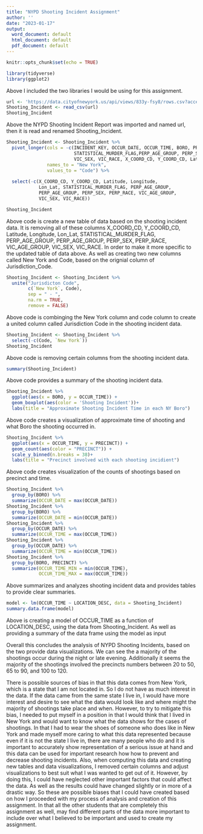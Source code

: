 ---
title: "NYPD Shooting Incident Assignment"
author: ''
date: "2023-01-17"
output:
  word_document: default
  html_document: default
  pdf_document: default
---

```{r setup, include=FALSE}
knitr::opts_chunk$set(echo = TRUE)
```

```{r}
library(tidyverse)
library(ggplot2)
```

Above I included the two libraries I would be using for this assignment.


```{r data}
url <- 'https://data.cityofnewyork.us/api/views/833y-fsy8/rows.csv?accessType=DOWNLOAD'
Shooting_Incident <- read_csv(url)
Shooting_Incident
```
Above the NYPD Shooting Incident Report was imported and named url, then it is read and renamed Shooting_Incident.


```{r New Data Table}
Shooting_Incident <- Shooting_Incident %>%
  pivot_longer(cols = -c(INCIDENT_KEY, OCCUR_DATE, OCCUR_TIME, BORO, PRECINCT, LOCATION_DESC, 
                         STATISTICAL_MURDER_FLAG,PERP_AGE_GROUP, PERP_SEX, PERP_RACE,VIC_AGE_GROUP, 
                         VIC_SEX, VIC_RACE, X_COORD_CD, Y_COORD_CD, Latitude, Longitude, Lon_Lat),
               names_to = "New York",
               values_to = "Code") %>%
              
  select(-c(X_COORD_CD, Y_COORD_CD, Latitude, Longitude, 
            Lon_Lat, STATISTICAL_MURDER_FLAG, PERP_AGE_GROUP, 
            PERP_AGE_GROUP, PERP_SEX, PERP_RACE, VIC_AGE_GROUP, 
            VIC_SEX, VIC_RACE))

Shooting_Incident
```

Above code is create a new table of data based on the shooting incident data. It is removing all of these columns X_COORD_CD, Y_COORD_CD, Latitude, Longitude, Lon_Lat, STATISTICAL_MURDER_FLAG, PERP_AGE_GROUP, PERP_AGE_GROUP, PERP_SEX, PERP_RACE, VIC_AGE_GROUP, VIC_SEX, VIC_RACE. In order to make it more specific to the updated table of data above. As well as creating two new columns called New York and Code, based on the orignial column of Jurisdiction_Code.

```{r Combining Columns}
Shooting_Incident <- Shooting_Incident %>%
  unite("Jurisdicton Code",
        c(`New York`, Code),
        sep = " - ",
        na.rm = TRUE,
        remove = FALSE)
```

Above code is combinging the New York column and code column to create a united column called Jurisdiction Code in the shooting incident data.

```{r Removing Columns}
Shooting_Incident <- Shooting_Incident %>%
  select(-c(Code, `New York`))
Shooting_Incident
```

Above code is removing certain columns from the shooting incident data.

```{r Summary}
summary(Shooting_Incident)
```
Above code provides a summary of the shooting incident data.

```{r Box Plot of Shooting Incidents}
Shooting_Incident %>%
  ggplot(aes(x = BORO, y = OCCUR_TIME)) +
  geom_boxplot(aes(color = 'Shooting Incident'))+
  labs(title = "Approximate Shooting Incident Time in each NY Boro")
```

Above code creates a visualization of approximate time of shooting and what Boro the shooting occurred in.

```{r Plot Count of Shooting Incidents}
Shooting_Incident %>%
  ggplot(aes(x = OCCUR_TIME, y = PRECINCT)) +
  geom_count(aes(color = "PRECINCT")) +
  scale_y_binned(n.breaks = 38)+
  labs(title = "Precinct involved with each shooting incidient")
```

Above code creates visualization of the counts of shootings based on precinct and time.

```{r Analysis of Shooting Incident Data}
Shooting_Incident %>%
  group_by(BORO) %>%
  summarize(OCCUR_DATE = max(OCCUR_DATE))
Shooting_Incident %>%
  group_by(BORO) %>%
  summarize(OCCUR_DATE = min(OCCUR_DATE))
Shooting_Incident %>%
  group_by(OCCUR_DATE) %>%
  summarize(OCCUR_TIME = max(OCCUR_TIME))
Shooting_Incident %>%
  group_by(OCCUR_DATE) %>%
  summarize(OCCUR_TIME = min(OCCUR_TIME))
Shooting_Incident %>%
  group_by(BORO, PRECINCT) %>%
  summarize(OCCUR_TIME_MIN = min(OCCUR_TIME), 
            OCCUR_TIME_MAX = max(OCCUR_TIME))
```

Above summarizes and analyzes shooting incident data and provides tables to provide clear summaries. 

```{r}
model <- lm(OCCUR_TIME ~ LOCATION_DESC, data = Shooting_Incident)
summary.data.frame(model)

```

Above is creating a model of OCCUR_TIME as a function of LOCATION_DESC, using the data from Shooting_Incident. As well as providing a summary of the data frame using the model as input




Overall this concludes the analysis of NYPD Shooting Incidents, based on the two provide data visualizations. We can see the a majority of the shootings occur during the night or late evening. Additionally it seems the majority of the shootings involved the precincts numbers between 20 to 50, 65 to 90, and 100 to 120. 

There is possible sources of bias in that this data comes from New York, which is a state that I am not located in. So I do not have as much interest in the data. If the data came from the same state I live in, I would have more interest and desire to see what the data would look like and where might the majority of shootings take place and when. However, to try to mitigate this bias, I needed to put myself in a position in that I would think that I lived in New York and would want to know what the data shows for the cases of shootings. In that I had to wear the shoes of someone who does like in New York and made myself more caring to what this data represented because even if it is not the state I live in, there are many people who do and it is important to accurately show representation of a serious issue at hand and this data can be used for important research how how to prevent and decrease shooting incidents. Also, when computing this data and creating new tables and data visualizations, I removed certain columns and adjust visualizations to best suit what I was wanted to get out of it. However, by doing this, I could have neglected other important factors that could affect the data. As well as the results could have changed slightly or in more of a drastic way. So these are possible biases that I could have created based on how I proceeded with my process of analysis and creation of this assignment. In that all the other students that are completely this assignment as well, may find different parts of the data more important to include over what I believed to be important and used to create my assignment. 
